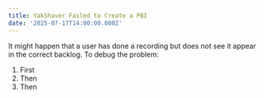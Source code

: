 ```yaml
---
title: YakShaver Failed to Create a PBI
date: '2025-07-17T14:00:00.000Z'
---
```


It might happen that a user has done a recording but does not see it appear in the correct backlog. To debug the problem:

1. First
2. Then
3. Then
